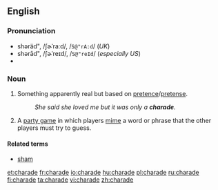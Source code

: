 ==English==
{{wikipedia}}

===Pronunciation===
* shəräd", /ʃɚˈraːd/, /<tt>S@"rA:d</tt>/ (''UK'')
* shərād", /ʃɚˈreɪd/, /<tt>S@"reId</tt>/ (''especially US'')
* {{rhymes|eɪd}}

===Noun===
{{en-noun}}

# Something apparently real but based on [[pretence]]/[[pretense]].
#: ''She said she loved me but it was only a '''charade'''.''
# {{i|in plural}} A [[party game]] in which players [[mime]] a word or phrase that the other players must try to guess.

====Related terms====
* [[sham]]

[[et:charade]]
[[fr:charade]]
[[io:charade]]
[[hu:charade]]
[[pl:charade]]
[[ru:charade]]
[[fi:charade]]
[[ta:charade]]
[[vi:charade]]
[[zh:charade]]